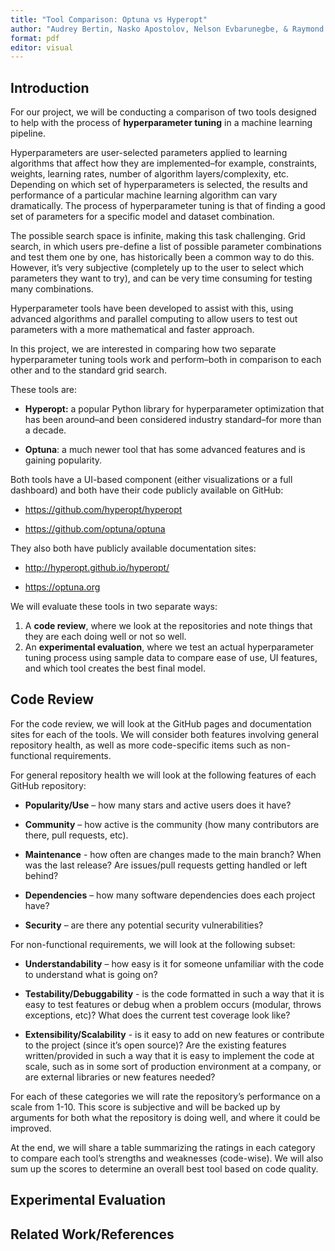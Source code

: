 ```yaml
---
title: "Tool Comparison: Optuna vs Hyperopt"
author: "Audrey Bertin, Nasko Apostolov, Nelson Evbarunegbe, & Raymond Li"
format: pdf
editor: visual
---
```


## Introduction

For our project, we will be conducting a comparison of two tools designed to help with the process of **hyperparameter tuning** in a machine learning pipeline.

Hyperparameters are user-selected parameters applied to learning algorithms that affect how they are implemented--for example, constraints, weights, learning rates, number of algorithm layers/complexity, etc. Depending on which set of hyperparameters is selected, the results and performance of a particular machine learning algorithm can vary dramatically. The process of hyperparameter tuning is that of finding a good set of parameters for a specific model and dataset combination.

The possible search space is infinite, making this task challenging. Grid search, in which users pre-define a list of possible parameter combinations and test them one by one, has historically been a common way to do this. However, it's very subjective (completely up to the user to select which parameters they want to try), and can be very time consuming for testing many combinations.

Hyperparameter tools have been developed to assist with this, using advanced algorithms and parallel computing to allow users to test out parameters with a more mathematical and faster approach.

In this project, we are interested in comparing how two separate hyperparameter tuning tools work and perform--both in comparison to each other and to the standard grid search.

These tools are:

-   **Hyperopt:** a popular Python library for hyperparameter optimization that has been around--and been considered industry standard--for more than a decade.

-   **Optuna**: a much newer tool that has some advanced features and is gaining popularity.

Both tools have a UI-based component (either visualizations or a full dashboard) and both have their code publicly available on GitHub:

-   <https://github.com/hyperopt/hyperopt>

-   <https://github.com/optuna/optuna>

They also both have publicly available documentation sites:

-   <http://hyperopt.github.io/hyperopt/>

```{=html}
<!-- -->
```
-   <https://optuna.org>

We will evaluate these tools in two separate ways:

1.  A **code review**, where we look at the repositories and note things that they are each doing well or not so well.
2.  An **experimental evaluation**, where we test an actual hyperparameter tuning process using sample data to compare ease of use, UI features, and which tool creates the best final model.

## Code Review

For the code review, we will look at the GitHub pages and documentation sites for each of the tools. We will consider both features involving general repository health, as well as more code-specific items such as non-functional requirements.

For general repository health we will look at the following features of each GitHub repository:

-   **Popularity/Use** -- how many stars and active users does it have?

-   **Community** -- how active is the community (how many contributors are there, pull requests, etc).

-   **Maintenance** - how often are changes made to the main branch? When was the last release? Are issues/pull requests getting handled or left behind?

-   **Dependencies** -- how many software dependencies does each project have?

-   **Security** -- are there any potential security vulnerabilities?

For non-functional requirements, we will look at the following subset:

-   **Understandability** -- how easy is it for someone unfamiliar with the code to understand what is going on?

-   **Testability/Debuggability** - is the code formatted in such a way that it is easy to test features or debug when a problem occurs (modular, throws exceptions, etc)? What does the current test coverage look like?

-   **Extensibility/Scalability** - is it easy to add on new features or contribute to the project (since it's open source)? Are the existing features written/provided in such a way that it is easy to implement the code at scale, such as in some sort of production environment at a company, or are external libraries or new features needed?

For each of these categories we will rate the repository's performance on a scale from 1-10. This score is subjective and will be backed up by arguments for both what the repository is doing well, and where it could be improved.

At the end, we will share a table summarizing the ratings in each category to compare each tool's strengths and weaknesses (code-wise). We will also sum up the scores to determine an overall best tool based on code quality.

## Experimental Evaluation

## Related Work/References
